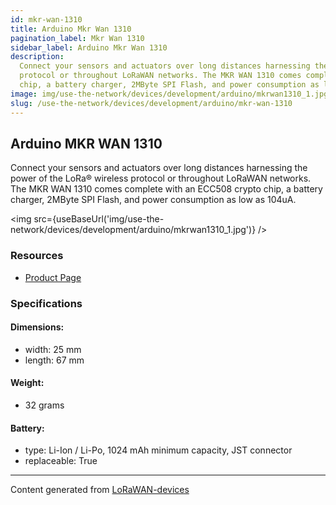 ```yaml
---
id: mkr-wan-1310
title: Arduino Mkr Wan 1310
pagination_label: Mkr Wan 1310
sidebar_label: Arduino Mkr Wan 1310
description:
  Connect your sensors and actuators over long distances harnessing the power of the LoRa® wireless
  protocol or throughout LoRaWAN networks. The MKR WAN 1310 comes complete with an ECC508 crypto
  chip, a battery charger, 2MByte SPI Flash, and power consumption as low as 104uA.
image: img/use-the-network/devices/development/arduino/mkrwan1310_1.jpg
slug: /use-the-network/devices/development/arduino/mkr-wan-1310
---
```



## Arduino MKR WAN 1310

Connect your sensors and actuators over long distances harnessing the power of the LoRa® wireless
protocol or throughout LoRaWAN networks. The MKR WAN 1310 comes complete with an ECC508 crypto chip,
a battery charger, 2MByte SPI Flash, and power consumption as low as 104uA.

<img src={useBaseUrl('img/use-the-network/devices/development/arduino/mkrwan1310_1.jpg')} />

### Resources

- [Product Page](https://store.arduino.cc/mkr-wan-1310)

### Specifications

#### Dimensions:

- width: 25 mm
- length: 67 mm

#### Weight:

- 32 grams

#### Battery:

- type: Li-Ion / Li-Po, 1024 mAh minimum capacity, JST connector
- replaceable: True

---

Content generated from [LoRaWAN-devices](https://github.com/TheThingsNetwork/lorawan-devices)
